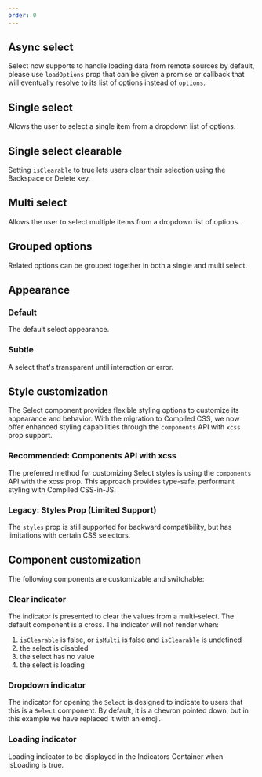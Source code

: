 ```yaml
---
order: 0
---
```



## Async select

Select now supports to handle loading data from remote sources by default, please use `loadOptions`
prop that can be given a promise or callback that will eventually resolve to its list of options
instead of `options`.

<Example Component={SelectAsync} packageName="@atlaskit/select" />

## Single select

Allows the user to select a single item from a dropdown list of options.

<Example Component={SelectSingle} packageName="@atlaskit/select" />

## Single select clearable

Setting `isClearable` to true lets users clear their selection using the Backspace or Delete key.

<Example Component={SelectSingleClearable} packageName="@atlaskit/select" />

## Multi select

Allows the user to select multiple items from a dropdown list of options.

<Example Component={SelectMulti} packageName="@atlaskit/select" />

## Grouped options

Related options can be grouped together in both a single and multi select.

<Example Component={SelectGroupedOptions} packageName="@atlaskit/select" />

## Appearance

### Default

The default select appearance.

<Example Component={SelectAppearanceDefault} packageName="@atlaskit/select" />

### Subtle

A select that's transparent until interaction or error.

<Example Component={SelectAppearanceSubtle} packageName="@atlaskit/select" />

## Style customization

The Select component provides flexible styling options to customize its appearance and behavior.
With the migration to Compiled CSS, we now offer enhanced styling capabilities through the
`components` API with `xcss` prop support.

### Recommended: Components API with xcss

The preferred method for customizing Select styles is using the `components` API with the xcss prop.
This approach provides type-safe, performant styling with Compiled CSS-in-JS.

<Example Component={SelectControlStyleOverride} packageName="@atlaskit/select" />

### Legacy: Styles Prop (Limited Support)

The `styles` prop is still supported for backward compatibility, but has limitations with certain
CSS selectors.

<Example Component={SelectControlStyleOverrideLegacy} packageName="@atlaskit/select" />

## Component customization

The following components are customizable and switchable:

### Clear indicator

The indicator is presented to clear the values from a multi-select. The default component is a
cross. The indicator will not render when:

1. `isClearable` is false, or `isMulti` is false and `isClearable` is undefined
2. the select is disabled
3. the select has no value
4. the select is loading

<Example Component={SelectIndicatorsClear} packageName="@atlaskit/select" />

### Dropdown indicator

The indicator for opening the `Select` is designed to indicate to users that this is a `Select`
component. By default, it is a chevron pointed down, but in this example we have replaced it with an
emoji.

<Example Component={SelectIndicatorsDropdown} packageName="@atlaskit/select" />

### Loading indicator

Loading indicator to be displayed in the Indicators Container when isLoading is true.

<Example Component={SelectIndicatorsLoading} packageName="@atlaskit/select" />
